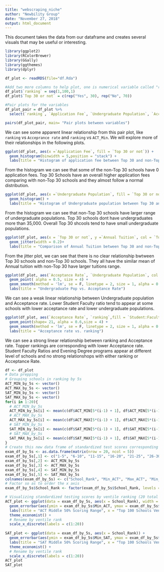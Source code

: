 ---
title: "webscraping_niche"
author: "Newbility Group"
date: "November 27, 2018"
output: html_document
---

This document takes the data from our dataframe and creates several visuals that may be useful or interesting. 

```{r}
library(ggplot2)
library(RColorBrewer)
library(GGally)
library(ggthemes)
library(dplyr)
```


```{r}
df_plot <- readRDS(file="df.Rda")
```


```{r}
#Add two more columns to help plot, one is numerical variable called "ranking" and the other is characteristic variable called "Top 30 or not"
df_plot$`ranking` = seq(1,100,1)
df_plot$`Top 30 or not` = c(rep("Yes", 30), rep("No", 70))

```


```{r}
#Pair plots for the variables
df_plot_pair = df_plot %>%
  select(`ranking`, `Application Fee`, `Undergraduate Population`, `Acceptance Rate`, `ACT_MIN`, `SAT_MIN`)

pairs(df_plot_pair, main= "Pair plots between variables")
```


We can see some apparent linear relationship from this pair plot, like `ranking` vs `Acceprance rate` and `ranking` vs `ACT_Min`. We will explore more of their relationships in the following plots.

```{r}
ggplot(df_plot, aes(x =`Application Fee`, fill = `Top 30 or not`)) +
  geom_histogram(binwidth = 5,position = "stack") +
  labs(title = "Histogram of application fee between Top 30 and non-Top 30")
```

From the histogram we can see that some of the non-Top 30 schools have 0 application fees. Top 30 Schools have an overall higher application fees comparing with non-Top 30 schools and they almost follow a normal distribution. 

```{r}
ggplot(df_plot, aes(x =`Undergraduate Population`, fill = `Top 30 or not`)) +
  geom_histogram() +
  labs(title = "Histogram of Undergraduate population between Top 30 and non-Top 30")
```

From the histogram we can see that non-Top 30 schools have larger range of undergraduate populations. Top 30 schools dont have undergraduates more than 35,000. Overall Top 30 shcools tend to have small undergraduate populations.

```{r}
ggplot(df_plot, aes(x = `Top 30 or not`, y =`Annual Tuition`, col = `Top 30 or not`)) +
  geom_jitter(width = 0.2)+
  labs(title = "Comparison of Annual Tuition between Top 30 and non-Top 30")
```

From the jitter plot, we can see that there is no clear relationship bwtween Top 30 schools and non-Top 30 schools. They all have the similar mean of Annual tuition with non-Top 30 have larger tuitions range.

```{r}
ggplot(df_plot, aes(`Acceptance Rate`, `Undergraduate Population`, col =  `Student:Faculty Ratio`)) +
  geom_point( alpha = 0.5, size = 4) +
  geom_smooth(method = 'lm', se = F, linetype = 2, size = 1, alpha = 0.5) +
  labs(title = "Undergraduate Pop vs. Acceptance Rate")

```

We can see a weak linear relationship between Undergraduate population and Acceptance rate. Lower Student Faculty ratio tend to appear at some schools with lower acceptance rate and lower undergraduate populations.

```{r}

ggplot(df_plot, aes(`Acceptance Rate`, `ranking`,fill = `Student:Faculty Ratio`, col = `Evening Degree Programs`)) +
  geom_point(shape= 21, alpha = 0.6,size = 4) +
  geom_smooth(method = 'lm', se = F, linetype = 2, size = 1, alpha = 0.5) +
  labs(title = "Acceptance rate vs. ranking")
```

We can see a strong linear relationship between ranking and Acceptance rate. Topper rankings are corresponding with lower Acceptance rate. Student Faculty Ratios and Evening Degree programs appear at different level of schools and no strong relationshops with either ranking or Acceptance Rate.

```{r}
df <- df_plot
# Data prepping
# Grouping schools in ranking by 5s
ACT_MIN_by_5s <- vector()
ACT_MAX_by_5s <- vector()
SAT_MIN_by_5s <- vector()
SAT_MAX_by_5s <- vector()
for(i in 1:20){
  # ACT_MIN_by_5s
  ACT_MIN_by_5s[i] <- mean(c(df$ACT_MIN[5*(i-1) + 1], df$ACT_MIN[5*(i-1) + 2], df$ACT_MIN[5*(i-1) + 3], df$ACT_MIN[5*(i-1) + 4], df$ACT_MIN[5*(i-1) + 5]), na.rm = TRUE)
  # ACT_MAX_by_5s
  ACT_MAX_by_5s[i] <- mean(c(df$ACT_MAX[5*(i-1) + 1], df$ACT_MAX[5*(i-1) + 2], df$ACT_MAX[5*(i-1) + 3], df$ACT_MAX[5*(i-1) + 4], df$ACT_MAX[5*(i-1) + 5]), na.rm = TRUE)
  # SAT_MIN_by_5s
  SAT_MIN_by_5s[i] <- mean(c(df$SAT_MIN[5*(i-1) + 1], df$SAT_MIN[5*(i-1) + 2], df$SAT_MIN[5*(i-1) + 3], df$SAT_MIN[5*(i-1) + 4], df$SAT_MIN[5*(i-1) + 5]), na.rm = TRUE)
  # SAT_MAX_by_5s
  SAT_MAX_by_5s[i] <- mean(c(df$SAT_MAX[5*(i-1) + 1], df$SAT_MAX[5*(i-1) + 2], df$SAT_MAX[5*(i-1) + 3], df$SAT_MAX[5*(i-1) + 4], df$SAT_MAX[5*(i-1) + 5]), na.rm = TRUE)
}
# Create this new data frame of standardized test scores corresponding to school rank by 5s
exam_df_by_5s <- as.data.frame(matrix(nrow = 20, ncol = 5))
exam_df_by_5s[,1] <- c("1-5", "6-10", "11-15", "16-20", "21-25", "26-30", "31-35", "36-40", "41-45", "46-50", "51-55", "56-60", "61-65", "66-70", "71-75", "76-80", "81-85", "86-90", "91-95", "96-100")
exam_df_by_5s[,2] <- ACT_MIN_by_5s
exam_df_by_5s[,3] <- ACT_MAX_by_5s
exam_df_by_5s[,4] <- SAT_MIN_by_5s
exam_df_by_5s[,5] <- SAT_MAX_by_5s
colnames(exam_df_by_5s) <- c("School_Rank", "Min_ACT", "Max_ACT", "Min_SAT", "Max_SAT")
# Factor so as to order the x axis 
exam_df_by_5s$School_Rank <- factor(exam_df_by_5s$School_Rank, levels = exam_df_by_5s[,1])
```



```{r}
# Visualizing standardized testing scores by ventile ranking (20 total groups)
ACT_plot <- ggplot(data = exam_df_by_5s, aes(x = School_Rank), width = .1) +
  geom_errorbar(aes(ymin = exam_df_by_5s$Min_ACT, ymax = exam_df_by_5s$Max_ACT), color = "blue", size = 1.2, alpha = .7) + 
  labs(title = "ACT Middle 50% Scoring Range", x = "Top 100 Schools Ventiles", y = "ACT Score") +
  theme_economist() +
  # Rename by ventile rank
  scale_x_discrete(labels = c(1:20))
  
SAT_plot <- ggplot(data = exam_df_by_5s, aes(x = School_Rank)) +
  geom_errorbar(aes(ymin = exam_df_by_5s$Min_SAT, ymax = exam_df_by_5s$Max_SAT), color = "blue", size = 1.2, alpha = .7) +
  labs(title = "SAT Middle 50% Scoring Range", x = "Top 100 Schools Ventiles", y = "SAT Score") +
  theme_economist() +
  # Rename by ventile rank
  scale_x_discrete(labels = c(1:20))
ACT_plot
SAT_plot
  
```